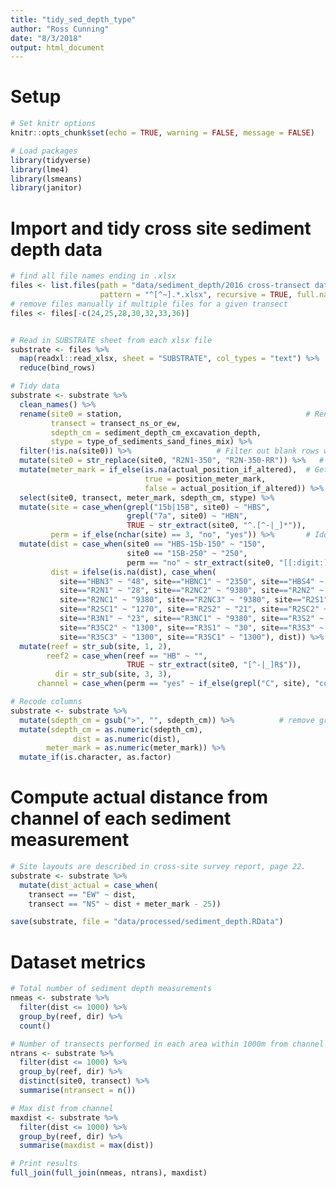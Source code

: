 ```yaml
---
title: "tidy_sed_depth_type"
author: "Ross Cunning"
date: "8/3/2018"
output: html_document
---
```


# Setup
```r
# Set knitr options
knitr::opts_chunk$set(echo = TRUE, warning = FALSE, message = FALSE)
```

```r
# Load packages
library(tidyverse)
library(lme4)
library(lsmeans)
library(janitor)
```

# Import and tidy cross site sediment depth data
```r
# find all file names ending in .xlsx 
files <- list.files(path = "data/sediment_depth/2016 cross-transect data/Entered Data/",
                    pattern = "^[^~].*.xlsx", recursive = TRUE, full.names = TRUE)
# remove files manually if multiple files for a given transect
files <- files[-c(24,25,28,30,32,33,36)]


# Read in SUBSTRATE sheet from each xlsx file
substrate <- files %>%
  map(readxl::read_xlsx, sheet = "SUBSTRATE", col_types = "text") %>%    # read in all files individually
  reduce(bind_rows)

# Tidy data
substrate <- substrate %>%
  clean_names() %>%
  rename(site0 = station,                                         # Rename columns
         transect = transect_ns_or_ew,
         sdepth_cm = sediment_depth_cm_excavation_depth,
         stype = type_of_sediments_sand_fines_mix) %>%
  filter(!is.na(site0)) %>%                   # Filter out blank rows without site name
  mutate(site0 = str_replace(site0, "R2N1-350", "R2N-350-RR")) %>%   # Fix error in site coding
  mutate(meter_mark = if_else(is.na(actual_position_if_altered),  # Get meter mark, actual pos if altered
                              true = position_meter_mark,
                              false = actual_position_if_altered)) %>%
  select(site0, transect, meter_mark, sdepth_cm, stype) %>%
  mutate(site = case_when(grepl("15b|15B", site0) ~ "HBS", 
                          grepl("7a", site0) ~ "HBN",
                          TRUE ~ str_extract(site0, "^.[^-|_]*")),                   # Get base site name
         perm = if_else(nchar(site) == 3, "no", "yes")) %>%       # Identify permanent sites vs. non
  mutate(dist = case_when(site0 == "HBS-15b-150" ~ "150",
                          site0 == "15B-250" ~ "250",
                          perm == "no" ~ str_extract(site0, "[[:digit:]]{2,3}")),
         dist = ifelse(is.na(dist), case_when(  
           site=="HBN3" ~ "48", site=="HBNC1" ~ "2350", site=="HBS4" ~ "32", site=="HBSC1" ~ "1650",
           site=="R2N1" ~ "28", site=="R2NC2" ~ "9380", site=="R2N2" ~ "18",
           site=="R2NC1" ~ "9380", site=="R2NC3" ~ "9380", site=="R2S1" ~ "23",
           site=="R2SC1" ~ "1270", site=="R2S2" ~ "21", site=="R2SC2" ~ "1270",
           site=="R3N1" ~ "23", site=="R3NC1" ~ "9380", site=="R3S2" ~ "21",
           site=="R3SC2" ~ "1300", site=="R3S1" ~ "30", site=="R3S3" ~ "30",
           site=="R3SC3" ~ "1300", site=="R3SC1" ~ "1300"), dist)) %>%
  mutate(reef = str_sub(site, 1, 2), 
        reef2 = case_when(reef == "HB" ~ "",
                          TRUE ~ str_extract(site0, "[^-|_]R$")),
          dir = str_sub(site, 3, 3),
      channel = case_when(perm == "yes" ~ if_else(grepl("C", site), "control", "channelside")))

# Recode columns
substrate <- substrate %>%
  mutate(sdepth_cm = gsub(">", "", sdepth_cm)) %>%          # remove greater-than sign          
  mutate(sdepth_cm = as.numeric(sdepth_cm),
              dist = as.numeric(dist),
        meter_mark = as.numeric(meter_mark)) %>%
  mutate_if(is.character, as.factor)

```

# Compute actual distance from channel of each sediment measurement
```r
# Site layouts are described in cross-site survey report, page 22.
substrate <- substrate %>%
  mutate(dist_actual = case_when(
    transect == "EW" ~ dist,
    transect == "NS" ~ dist + meter_mark - 25))
```


```r
save(substrate, file = "data/processed/sediment_depth.RData")
```

# Dataset metrics
```r

# Total number of sediment depth measurements
nmeas <- substrate %>%
  filter(dist <= 1000) %>%
  group_by(reef, dir) %>%
  count()

# Number of transects performed in each area within 1000m from channel
ntrans <- substrate %>%
  filter(dist <= 1000) %>%
  group_by(reef, dir) %>%
  distinct(site0, transect) %>%
  summarise(ntransect = n())

# Max dist from channel
maxdist <- substrate %>%
  filter(dist <= 1000) %>%
  group_by(reef, dir) %>%
  summarise(maxdist = max(dist))

# Print results
full_join(full_join(nmeas, ntrans), maxdist)
```

